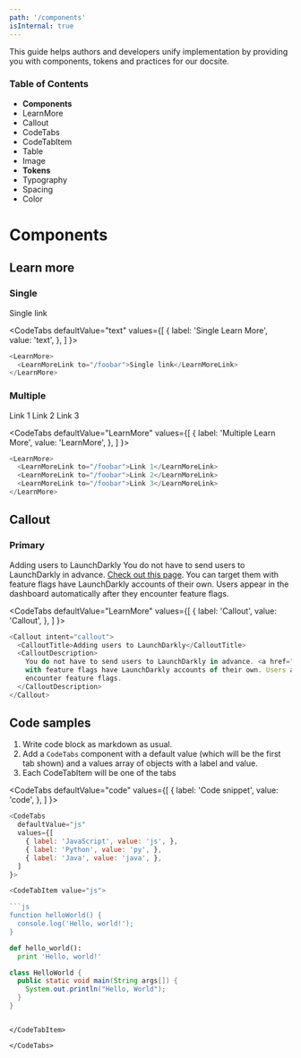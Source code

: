 ```yaml
---
path: '/components'
isInternal: true
---
```


This guide helps authors and developers unify implementation by providing you with components, tokens and practices for our docsite.

### Table of Contents

- **Components**
- LearnMore
- Callout
- CodeTabs
- CodeTabItem
- Table
- Image
- **Tokens**
- Typography
- Spacing
- Color

# Components

## Learn more

### Single

<LearnMore>
  <LearnMoreLink to="/foobar">Single link</LearnMoreLink>
</LearnMore>


<CodeTabs
  defaultValue="text"
  values={[
    { label: 'Single Learn More', value: 'text', },
  ]
}>

<CodeTabItem value="text">

```javascript
<LearnMore>
  <LearnMoreLink to="/foobar">Single link</LearnMoreLink>
</LearnMore>
```

</CodeTabItem>

</CodeTabs>

### Multiple

<LearnMore>
  <LearnMoreLink to="/foobar">Link 1</LearnMoreLink>
  <LearnMoreLink to="/foobar">Link 2</LearnMoreLink>
  <LearnMoreLink to="/foobar">Link 3</LearnMoreLink>
</LearnMore>

<CodeTabs
  defaultValue="LearnMore"
  values={[
    { label: 'Multiple Learn More', value: 'LearnMore', },
  ]
}>

<CodeTabItem value="LearnMore">


```javascript
<LearnMore>
  <LearnMoreLink to="/foobar">Link 1</LearnMoreLink>
  <LearnMoreLink to="/foobar">Link 2</LearnMoreLink>
  <LearnMoreLink to="/foobar">Link 3</LearnMoreLink>
</LearnMore>
```


</CodeTabItem>

</CodeTabs>


## Callout

### Primary

<Callout intent="primary">
  <CalloutTitle>Adding users to LaunchDarkly</CalloutTitle>
  <CalloutDescription>
    You do not have to send users to LaunchDarkly in advance. <a href="">Check out this page</a>. You can target them
    with feature flags have LaunchDarkly accounts of their own. Users appear in the dashboard automatically after they
    encounter feature flags.
  </CalloutDescription>
</Callout>


<CodeTabs
  defaultValue="LearnMore"
  values={[
    { label: 'Callout', value: 'Callout', },
  ]
}>

<CodeTabItem value="Callout">

```javascript
<Callout intent="callout">
  <CalloutTitle>Adding users to LaunchDarkly</CalloutTitle>
  <CalloutDescription>
    You do not have to send users to LaunchDarkly in advance. <a href="">Check out this page</a>. You can target them
    with feature flags have LaunchDarkly accounts of their own. Users appear in the dashboard automatically after they
    encounter feature flags.
  </CalloutDescription>
</Callout>
```

</CodeTabItem>

</CodeTabs>

## Code samples

1. Write code block as markdown as usual.
2. Add a `CodeTabs` component with a default value (which will be the first tab shown) and a values array of objects with a label and value.
3. Each CodeTabItem will be one of the tabs

<CodeTabs
  defaultValue="code"
  values={[
    { label: 'Code snippet', value: 'code', },
  ]
}>

<CodeTabItem value="code">

```js
<CodeTabs
  defaultValue="js"
  values={[
    { label: 'JavaScript', value: 'js', },
    { label: 'Python', value: 'py', },
    { label: 'Java', value: 'java', },
  ]
}>

<CodeTabItem value="js">

```js
function helloWorld() {
  console.log('Hello, world!');
}
```

</CodeTabItem>
<CodeTabItem value="py">

```py
def hello_world():
  print 'Hello, world!'
```

</CodeTabItem>
<CodeTabItem value="java">

```java
class HelloWorld {
  public static void main(String args[]) {
    System.out.println("Hello, World");
  }
}
```

</CodeTabItem>
</CodeTabs>

```

</CodeTabItem>

</CodeTabs>
